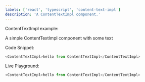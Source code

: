 ```yaml
---
labels: ['react', 'typescript', 'content-text-impl']
description: 'A ContentTextImpl component.'
---
```



ContentTextImpl example:

A simple ContentTextImpl component with some text

Code Snippet:
```js
<ContentTextImpl>hello from ContentTextImpl</ContentTextImpl>
```


Live Playground:
```js live
<ContentTextImpl>hello from ContentTextImpl</ContentTextImpl>
```
